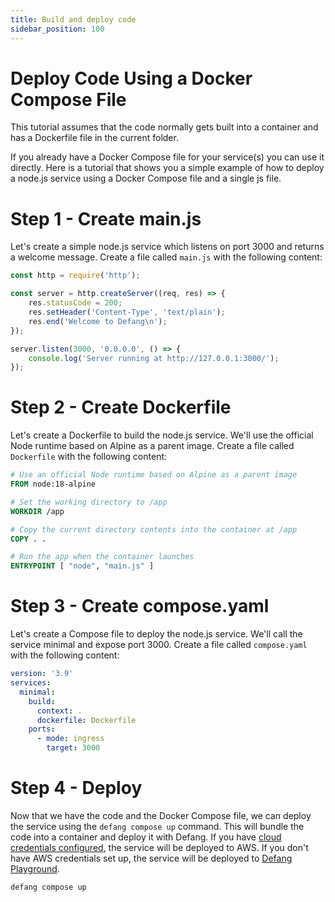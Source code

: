 ```yaml
---
title: Build and deploy code
sidebar_position: 100
---
```


# Deploy Code Using a Docker Compose File

This tutorial assumes that the code normally gets built into a container and has a Dockerfile file in the current folder.

If you already have a Docker Compose file for your service(s) you can use it directly. Here is a tutorial that shows you a simple example of how to deploy a node.js service using a Docker Compose file and a single js file.

# Step 1 - Create main.js

Let's create a simple node.js service which listens on port 3000 and returns a welcome message. Create a file called `main.js` with the following content:

```javascript
const http = require('http');

const server = http.createServer((req, res) => {
    res.statusCode = 200;
    res.setHeader('Content-Type', 'text/plain');
    res.end('Welcome to Defang\n');
});

server.listen(3000, '0.0.0.0', () => {
    console.log('Server running at http://127.0.0.1:3000/');
});
```

# Step 2 - Create Dockerfile

Let's create a Dockerfile to build the node.js service. We'll use the official Node runtime based on Alpine as a parent image. Create a file called `Dockerfile` with the following content:

```dockerfile
# Use an official Node runtime based on Alpine as a parent image
FROM node:18-alpine

# Set the working directory to /app
WORKDIR /app

# Copy the current directory contents into the container at /app
COPY . .

# Run the app when the container launches
ENTRYPOINT [ "node", "main.js" ]
```

# Step 3 - Create compose.yaml

Let's create a Compose file to deploy the node.js service. We'll call the service minimal and expose port 3000. Create a file called `compose.yaml` with the following content:

```yaml
version: '3.9'
services:
  minimal:
    build:
      context: .
      dockerfile: Dockerfile
    ports:
      - mode: ingress
        target: 3000		
```

# Step 4 - Deploy

Now that we have the code and the Docker Compose file, we can deploy the service using the `defang compose up` command. This will bundle the code into a container and deploy it with Defang. If you have [cloud credentials configured](../concepts/defang-byoc), the service will be deployed to AWS. If you don't have AWS credentials set up, the service will be deployed to [Defang Playground](../concepts/defang-playground).

```sh
defang compose up
```
